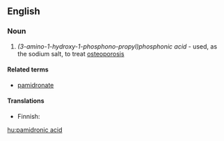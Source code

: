 ==English==

===Noun===
{{wikipedia}}
{{en-noun|head=[[pamidronic]] [[acid]]|-}}

# {{context|organic chemistry|lang=en}} ''(3-amino-1-hydroxy-1-phosphono-propyl)phosphonic acid'' - used, as the sodium salt, to treat [[osteoporosis]]

====Related terms====
*[[pamidronate]]

====Translations====
{{trans-top|drug}}
* Finnish: {{t-|fi|pamidronihappo}}
{{trans-mid}}
{{trans-bottom}}

[[hu:pamidronic acid]]